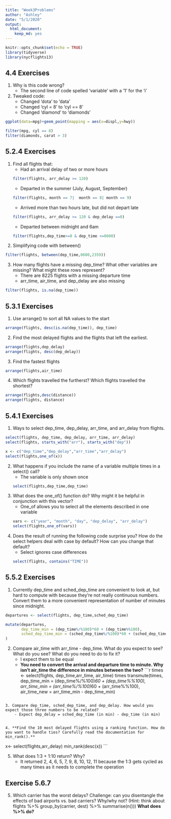 ```yaml
---
title: "Week3Problems"
author: "Ashley"
date: "5/1/2020"
output: 
  html_document: 
    keep_md: yes
---
```


```r
knitr::opts_chunk$set(echo = TRUE)
library(tidyverse)
library(nycflights13)
```

## 4.4 Exercises

1. Why is this code wrong? 
    - The second line of code spelled 'variable' with a '1' for the 'i'
    
2. Tweaked code:
    - Changed 'dota' to 'data'
    - Changed 'cyl = 8' to 'cyl == 8'
    - Changed 'diamond' to 'diamonds' 
    
```r

ggplot(data=mpg)+geom_point(mapping = aes(x=displ,y=hwy))

filter(mpg, cyl == 8)
filter(diamonds, carat > 3)
```

## 5.2.4 Exercises

1. Find all flights that:
    - Had an arrival delay of two or more hours
```r
filter(flights, arr_delay >= 120)
```

    - Departed in the summer (July, August, September)
```r
filter(flights, month == 7|  month == 8| month == 9)
```

    - Arrived more than two hours late, but did not depart late
```r
filter(flights, arr_delay >= 120 & dep_delay ==0)
```

    - Departed between midnight and 6am
```r
filter(flights,dep_time>=0 & dep_time <=0600)
```

2. Simplifying code with between()

```r
filter(flights, between(dep_time,0600,2359))
```

3. How many flights have a missing dep_time? What other variables are missing? What might these rows represent?
    - There are 8225 flights with a missing departure time
    - arr_time, air_time, and dep_delay are also missing
    
```r
filter(flights, is.na(dep_time))
```

## 5.3.1 Exercises

1. Use arrange() to sort all NA values to the start 
```r
arrange(flights, desc(is.na(dep_time)), dep_time)
```

2. Find the most delayed flights and the flights that left the earliest. 
```r
arrange(flights,dep_delay)
arrange(flights, desc(dep_delay))
```

3. Find the fastest flights
```r
arrange(flights,air_time)
```

4. Which flights travelled the furtherst? Which flights travelled the shortest?
```r
arrange(flights,desc(distance))
arrange(flights, distance)
```

## 5.4.1 Exercises

1. Ways to select dep_time, dep_delay, arr_time, and arr_delay from flights.
```r
select(flights, dep_time, dep_delay, arr_time, arr_delay)
select(flights, starts_with("arr"), starts_with("dep"))

x <- c("dep_time","dep_delay","arr_time","arr_delay")
select(flights,one_of(x))

```

2. What happens if you include the name of a variable multiple times in a select() call?
    - The variable is only shown once
``` r
select(flights,dep_time,dep_time)
```

3. What does the one_of() function do? Why might it be helpful in conjunction with this vector?
    - One_of allows you to select all the elements described in one variable
```r
vars <- c("year", "month", "day", "dep_delay", "arr_delay")
select(flights,one_of(vars))
```

4. Does the result of running the following code surprise you? How do the select helpers deal with case by default? How can you change that default?
    - Select ignores case differences
```r
select(flights, contains("TIME"))
```

## 5.5.2 Exercises
1. Currently dep_time and sched_dep_time are convenient to look at, but hard to compute with because they’re not really continuous numbers. Convert them to a more convenient representation of number of minutes since midnight.
```r
departures <- select(flights, dep_time,sched_dep_time)

mutate(departures,
       dep_time_min = (dep_time%/%100)*60 + (dep_time%%100),
       sched_dep_time_min = (sched_dep_time%/%100)*60 + (sched_dep_time%%100)
)
```

2. Compare air_time with arr_time - dep_time. What do you expect to see? What do you see? What do you need to do to fix it?
    - I expect them to be equal 
    - **You need to convert the arrival and departure time to minute. Why isn't air_time the difference in minutes between the two?**
```r
times <- select(flights, dep_time,arr_time, air_time)
times
transmute(times,
       dep_time_min = (dep_time%/%100)*60 + (dep_time%%100),
       arr_time_min = (arr_time%/%100)*60 + (arr_time%%100),
       air_time_new = arr_time_min - dep_time_min)

```

3. Compare dep_time, sched_dep_time, and dep_delay. How would you expect those three numbers to be related?
    - Expect dep_delay = sched_dep_time (in min) - dep_time (in min)
  

4. **Find the 10 most delayed flights using a ranking function. How do you want to handle ties? Carefully read the documentation for min_rank().**

```
x<- select(flights,arr_delay)
min_rank(desc(x))
```

5. What does 1:3 + 1:10 return? Why?
    - It returned 2, 4, 6, 5, 7, 9, 8, 10, 12, 11 because the 1:3 gets cycled as many times as it needs to complete the operation 

## Exercise 5.6.7
5. Which carrier has the worst delays? Challenge: can you disentangle the effects of bad airports vs. bad carriers? Why/why not? (Hint: think about flights %>% group_by(carrier, dest) %>% summarise(n()))
    **What does %>% do?**
    
    
    
    